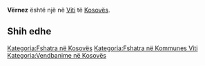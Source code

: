 {{Fshat në 
 | Emri                = Vërnez
 | EmriAlt                = 
 | NAME_SHORT_FORM=      
 | NAME_GENERIC=      
 | NAME_SORT_NAME_RO=      VERNEZ
 | FULL_NAME_RO = Vërnez
 | FULL_NAME_ND_RO=Vernez
 | SORT_NAME_RG=VERNEZ
 | FULL_NAME_RG=Vërnez
 | FULL_NAME_ND_RG=Vernez
 | SRP_NAME_SHORT_FORM=      
 | SRP_NAME_GENERIC=      
 | SRP_NAME_SORT_NAME_RO=      
 | SRP_FULL_NAME_RO = 
 | SRP_FULL_NAME_ND_RO=
 | SRP_SORT_NAME_RG=
 | SRP_FULL_NAME_RG=
 | SRP_FULL_NAME_ND_RG=
 | Emri (Rasa dhanore) = 
 | Figura              = 
 | Shteti              = Kosovo
 | Komuna              = Viti
 | Kodi postar         = 
 | Sipërfaqja          = 

 | Popullsia           = 

 | Regj. i popullsisë  = 
 | Dend. e popullsisë  = 
 | Faqja zyrtare       = 
 <!--- Koordinatat ----> 
 | Gjerësia            = 42.300278
 | Gjatësia            = 21.478333
 | Lartësia            = 
}}
'''Vërnez''' është një [[]] në [[Viti]] të [[Kosovës]].

<!-- == Gjeografia == -->
<!-- == Historia == -->
<!-- == Demografia == -->
== Shih edhe ==
{{Komuna Viti}}
{{Kosovo-Administrata-Cung}}

[[Kategoria:Fshatra në Kosovës]]
[[Kategoria:Fshatra në Kommunes Viti]]
[[Kategoria:Vendbanime në Kosovës]]
